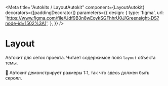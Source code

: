 
<Meta
    title="Autokits / LayoutAutokit"
    component={LayoutAutokit}
    decorators={[paddingDecorator]}
    parameters={{
        design: {
            type: 'figma',
            url: 'https://www.figma.com/file/Udf9B3n8wEoykSGFhhrU0J/Greensight-DS?node-id=1502%3A1',
        },
    }}
/>

# Layout

<Preview>
    <Story name="basic">
        <LayoutAutokit />
    </Story>
</Preview>

Автокит для сеток проекта. Читает содержимое поля `layout` объекта темы.

💬 Автокит демонстрирует размеры 1:1, так что здесь должен быть скролл.
